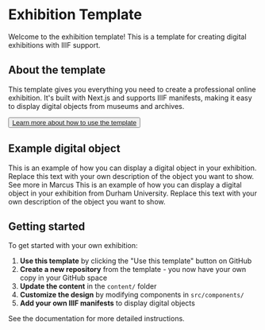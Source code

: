 
# Exhibition Template

Welcome to the exhibition template! This is a template for creating digital exhibitions with IIIF support.

## About the template

This template gives you everything you need to create a professional online exhibition. It's built with Next.js and supports IIIF manifests, making it easy to display digital objects from museums and archives.

<Button size="lg" className="my-4">
  <a href="/documentation">
    Learn more about how to use the template
  </a>
</Button>

## Example digital object

<Work manifest="ubb-diplom-0034">
  <Work.Description>
    This is an example of how you can display a digital object in your exhibition. 
    Replace this text with your own description of the object you want to show.
  </Work.Description>
  <Work.Link href="https://marcus.uib.no/instance/charter/ubb-diplom-0034.html">
    See more in Marcus
  </Work.Link>
</Work>

<Work manifest="https://iiif.durham.ac.uk/manifests/trifle/32150/t1/mc/53/t1mc534fp164/manifest">
  <Work.Description>
    This is an example of how you can display a digital object in your exhibition from Durham University. 
    Replace this text with your own description of the object you want to show.
  </Work.Description>
</Work>

## Getting started

To get started with your own exhibition:

1. **Use this template** by clicking the "Use this template" button on GitHub
2. **Create a new repository** from the template - you now have your own copy in your GitHub space
3. **Update the content** in the `content/` folder
4. **Customize the design** by modifying components in `src/components/`
5. **Add your own IIIF manifests** to display digital objects

See the documentation for more detailed instructions.
